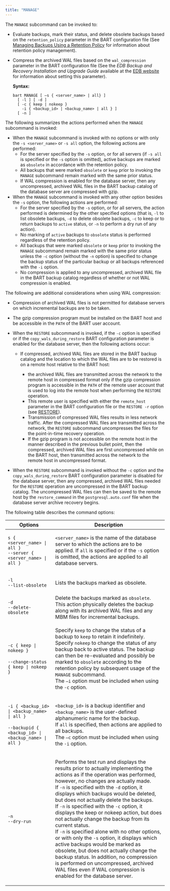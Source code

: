 ```yaml
---
title: "MANAGE"
---
```


<div id="manage" class="registered_link"></div>

The `MANAGE` subcommand can be invoked to:

-   Evaluate backups, mark their status, and delete obsolete backups based on the `retention_policy` parameter in the BART configuration file (See [Managing Backups Using a Retention Policy](../02_managing_backups_using_a_retention_policy/#managing_backups_using_a_retention_policy) for information about retention policy management).

-   Compress the archived WAL files based on the `wal_compression` parameter in the BART configuration file (See the *EDB Backup and Recovery Installation and Upgrade Guide* available at the [EDB website](https://www.enterprisedb.com/edb-docs/) for information about setting this parameter).

    **Syntax:**

     ```text
     bart MANAGE [ –s { <server_name> | all} ]
       [ -l ] [ -d ]
       [ -c { keep | nokeep }
         -i { <backup_id> | <backup_name> | all } ]
       [ -n ]
     ```

The following summarizes the actions performed when the `MANAGE` subcommand is invoked:

-   When the `MANAGE` subcommand is invoked with no options or with only the `-s <server_name>` or `-s all` option, the following actions are performed:
    -   For the server specified by the `-s` option, or for all servers (if `-s all` is specified or the `-s` option is omitted), active backups are marked as `obsolete` in accordance with the retention policy.
    -   All backups that were marked `obsolete` or `keep` prior to invoking the `MANAGE` subcommand remain marked with the same prior status.
    -   If WAL compression is enabled for the database server, then any uncompressed, archived WAL files in the BART backup catalog of the database server are compressed with gzip.
-   When the `MANAGE` subcommand is invoked with any other option besides the `-s` option, the following actions are performed:
    -   For the server specified by the `-s` option, or for all servers, the action performed is determined by the other specified options (that is, `-l` to list obsolete backups, `-d` to delete obsolete backups, `-c` to keep or to return backups to `active` status, or `-n` to perform a dry run of any action).
    -   No marking of `active` backups to `obsolete` status is performed regardless of the retention policy.
    -   All backups that were marked `obsolete` or `keep` prior to invoking the `MANAGE` subcommand remain marked with the same prior status unless the `-c` option (without the `-n` option) is specified to change the backup status of the particular backup or all backups referenced with the `-i` option.
    -   No compression is applied to any uncompressed, archived WAL file in the BART backup catalog regardless of whether or not WAL compression is enabled.

The following are additional considerations when using WAL compression:

-   Compression of archived WAL files is not permitted for database servers on which incremental backups are to be taken.
-   The gzip compression program must be installed on the BART host and be accessible in the `PATH` of the BART user account.
-   When the `RESTORE` subcommand is invoked, if the `-c` option is specified or if the `copy_wals_during_restore` BART configuration parameter is enabled for the database server, then the following actions occur:

    -   If compressed, archived WAL files are stored in the BART backup catalog and the location to which the WAL files are to be restored is on a remote host relative to the BART host:

        -   the archived WAL files are transmitted across the network to the remote host in compressed format only if the gzip compression program is accessible in the `PATH` of the remote user account that is used to log into the remote host when performing the `RESTORE` operation.
        -   This remote user is specified with either the `remote_host` parameter in the BART configuration file or the `RESTORE -r` option (see [RESTORE](08_restore/#restore)).
        -   Transmission of compressed WAL files results in less network traffic. After the compressed WAL files are transmitted across the network, the `RESTORE` subcommand uncompresses the files for the point-in-time recovery operation.
        -   If the gzip program is not accessible on the remote host in the manner described in the previous bullet point, then the compressed, archived WAL files are first uncompressed while on the BART host, then transmitted across the network to the remote host in uncompressed format.
-   When the `RESTORE` subcommand is invoked without the `-c` option and the `copy_wals_during_restore` BART configuration parameter is disabled for the database server, then any compressed, archived WAL files needed for the `RESTORE` operation are uncompressed in the BART backup catalog. The uncompressed WAL files can then be saved to the remote host by the `restore_command` in the `postgresql.auto.conf` file when the database server archive recovery begins.

The following table describes the command options:

<table><thead><tr class="header"><th>Options</th><th>Description</th></tr></thead><tbody><tr class="odd"><td><p><code>s &#123; &lt;server_name&gt; | all &#125;</code><br />
<code>--server &#123; &lt;server_name&gt; | all &#125;</code></p></td><td><code>&lt;server_name&gt;</code> is the name of the database server to which the actions are to be applied. If <code>all</code> is specified or if the <code>-s</code> option is omitted, the actions are applied to all database servers.</td></tr><tr class="even"><td><p><code>-l</code><br />
<code>--list-obsolete</code></p></td><td>Lists the backups marked as obsolete.</td></tr><tr class="odd"><td><p><code>-d</code><br />
<code>--delete-obsolete</code></p></td><td>Delete the backups marked as <code>obsolete</code>. This action physically deletes the backup along with its archived WAL files and any MBM files for incremental backups.</td></tr><tr class="even"><td><p><code>-c &#123; keep | nokeep &#125;</code><br />
<br />
<code>--change-status &#123; keep | nokeep &#125;</code></p></td><td><p>Specify <code>keep</code> to change the status of a backup to <code>keep</code> to retain it indefinitely.<br />
Specify <code>nokeep</code> to change the status of any backup back to active status. The backup can then be re-evaluated and possibly be marked to <code>obsolete</code> according to the retention policy by subsequent usage of the <code>MANAGE</code> subcommand.<br />
The <code>–i</code> option must be included when using the <code>-c</code> option.</p></td></tr><tr class="odd"><td><p><code>-i &#123; &lt;backup_id&gt; | &lt;backup_name&gt; | all &#125;</code><br />
<br />
<code>--backupid &#123; &lt;backup_id&gt; | &lt;backup_name&gt; | all &#125;</code></p></td><td><p><code>&lt;backup_id&gt;</code> is a backup identifier and <code>&lt;backup_name&gt;</code> is the user-defined alphanumeric name for the backup.<br />
If <code>all</code> is specified, then actions are applied to all backups.<br />
The <code>–c</code> option must be included when using the <code>-i</code> option.</p></td></tr><tr class="even"><td><p><code>-n</code><br />
<code>--dry-run</code></p></td><td><p>Performs the test run and displays the results prior to actually implementing the actions as if the operation was performed, however, no changes are actually made.<br />
If <code>-n</code> is specified with the <code>-d</code> option, it displays which backups would be deleted, but does not actually delete the backups.<br />
If <code>-n</code> is specified with the <code>-c</code> option, it displays the keep or nokeep action, but does not actually change the backup from its current status.<br />
If <code>-n</code> is specified alone with no other options, or with only the <code>-s</code> option, it displays which active backups would be marked as obsolete, but does not actually change the backup status. In addition, no compression is performed on uncompressed, archived WAL files even if WAL compression is enabled for the database server.</p></td></tr></tbody></table>
